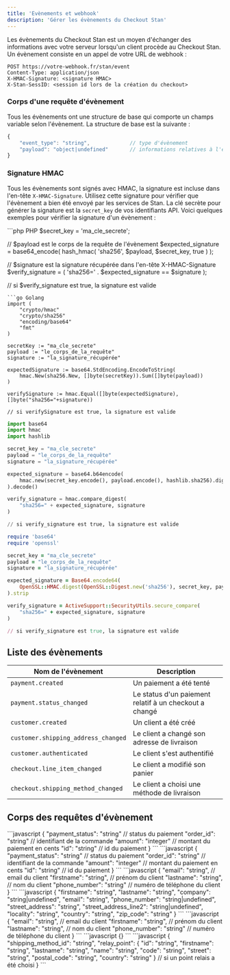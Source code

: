 ```yaml
---
title: 'Evènements et webhook'
description: 'Gérer les évènements du Checkout Stan'
---
```


Les évènements du Checkout Stan est un moyen d'échanger des informations avec votre serveur lorsqu'un client procède au Checkout Stan. Un évènement consiste en un appel de votre URL de webhook :

```
POST https://votre-webhook.fr/stan/event
Content-Type: application/json
X-HMAC-Signature: <signature HMAC>
X-Stan-SessID: <session id lors de la création du checkout>
```

### Corps d'une requête d'évènement

Tous les évènements ont une structure de base qui comporte un champs variable selon l'évènement. La structure de base est la suivante :

```javascript Corps JSON d'une requête d'évènement
{
    "event_type": "string",             // type d'évènement
	"payload": "object|undefined"       // informations relatives à l'évènement
}
```

### Signature HMAC

Tous les évènements sont signés avec HMAC, la signature est incluse dans l'en-tête `X-HMAC-Signature`. Utilisez cette signature pour vérifier que l'évènement a bien été envoyé par les services de Stan. La clé secrète pour générer la signature est la `secret_key` de vos identifiants API. Voici quelques exemples pour vérifier la signature d'un évènement :

<CodeGroup>
```php PHP
$secret_key = 'ma_cle_secrete';

// $payload est le corps de la requête de l'évènement
$expected_signature = base64_encode( hash_hmac( 'sha256', $payload, $secret_key, true ) );

// $signature est la signature récupérée dans l'en-tête X-HMAC-Signature
$verify_signature = ( 'sha256=' . $expected_signature == $signature );

// si $verify_signature est true, la signature est valide
```
```go Golang
import (
    "crypto/hmac"
    "crypto/sha256"
    "encoding/base64"
    "fmt"
)

secretKey := "ma_cle_secrete"
payload := "le_corps_de_la_requête"
signature := "la_signature_récupérée"

expectedSignature := base64.StdEncoding.EncodeToString(
    hmac.New(sha256.New, []byte(secretKey)).Sum([]byte(payload))
)

verifySignature := hmac.Equal([]byte(expectedSignature), []byte("sha256="+signature))

// si verifySignature est true, la signature est valide
```
```python Python
import base64
import hmac
import hashlib

secret_key = "ma_cle_secrete"
payload = "le_corps_de_la_requête"
signature = "la_signature_récupérée"

expected_signature = base64.b64encode(
    hmac.new(secret_key.encode(), payload.encode(), hashlib.sha256).digest()
).decode()

verify_signature = hmac.compare_digest(
    "sha256=" + expected_signature, signature
)

// si verify_signature est true, la signature est valide
```
```ruby Ruby
require 'base64'
require 'openssl'

secret_key = "ma_cle_secrete"
payload = "le_corps_de_la_requête"
signature = "la_signature_récupérée"

expected_signature = Base64.encode64(
    OpenSSL::HMAC.digest(OpenSSL::Digest.new('sha256'), secret_key, payload)
).strip

verify_signature = ActiveSupport::SecurityUtils.secure_compare(
    "sha256=" + expected_signature, signature
)

// si verify_signature est true, la signature est valide
```
</CodeGroup>

## Liste des évènements

| Nom de l'évènement                    | Description                                                   |
| ------------------------------------- | ------------------------------------------------------------- |
| `payment.created`                     | Un paiement a été tenté                                       |
| `payment.status_changed`              | Le status d'un paiement relatif à un checkout a changé        |
| `customer.created`                    | Un client a été créé                                          |
| `customer.shipping_address_changed`   | Le client a changé son adresse de livraison                   |
| `customer.authenticated`              | Le client s'est authentifié                                   |
| `checkout.line_item_changed`          | Le client a modifié son panier                                |
| `checkout.shipping_method_changed`    | Le client a choisi une méthode de livraison                   |

## Corps des requêtes d'évènement

<AccordionGroup>
    <Accordion title="payment.created">
        ```javascript
        {
            "payment_status": "string"      // status du paiement
            "order_id": "string"            // identifiant de la commande
            "amount": "integer"             // montant du paiement en cents
            "id": "string"                  // id du paiement
        }
        ```
    </Accordion>
    <Accordion title="payment.status_changed">
        ```javascript
        {
            "payment_status": "string"      // status du paiement
            "order_id": "string"            // identifiant de la commande
            "amount": "integer"             // montant du paiement en cents
            "id": "string"                  // id du paiement
        }
        ```
    </Accordion>
    <Accordion title="customer.created">
        ```javascript
        {
            "email": "string",              // email du client
            "firstname": "string",          // prénom du client
            "lastname": "string",           // nom du client
            "phone_number": "string"        // numéro de téléphone du client
        }
        ```
    </Accordion>
    <Accordion title="customer.shipping_address_changed">
        ```javascript
        {
            "firstname": "string",
            "lastname": "string",
            "company": "string|undefined",
            "email": "string",
            "phone_number": "string|undefined",
            "street_address": "string",
            "street_address_line2": "string|undefined",
            "locality": "string",
            "country": "string",
            "zip_code": "string"
        }
        ```
    </Accordion>
    <Accordion title="customer.authenticated">
        ```javascript
        {
            "email": "string",              // email du client
            "firstname": "string",          // prénom du client
            "lastname": "string",           // nom du client
            "phone_number": "string"        // numéro de téléphone du client
        }
        ```
    </Accordion>
    <Accordion title="checkout.line_item_changed">
        ```javascript
        {}
        ```
    </Accordion>
    <Accordion title="checkout.shipping_method_changed">
        ```javascript
        {
            "shipping_method_id": "string",
	        "relay_point": {
                "id": "string",
                "firstname": "string",
                "lastname": "string",
                "name": "string",
                "code": "string",
                "street": "string",
                "postal_code": "string",
                "country": "string"
            } // si un point relais a été choisi
        }
        ```
    </Accordion>
</AccordionGroup>